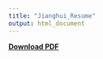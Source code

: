 ```yaml
---
title: "Jianghui_Resume"
output: html_document
---
```



[**Download PDF**](JianghuiLin.github.io/JianghuiLin_Resume 201811.pdf)
      